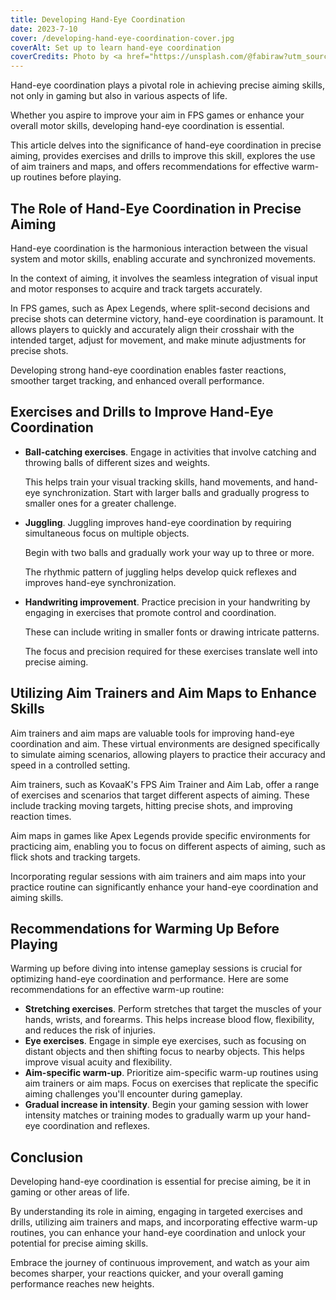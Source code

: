 ```yaml
---
title: Developing Hand-Eye Coordination
date: 2023-7-10
cover: /developing-hand-eye-coordination-cover.jpg
coverAlt: Set up to learn hand-eye coordination
coverCredits: Photo by <a href="https://unsplash.com/@fabiraw?utm_source=unsplash&utm_medium=referral&utm_content=creditCopyText" rel="nofollow" target="_blank">Fabian Albert</a> on <a href="https://unsplash.com/photos/uwL_JvIhtLM?utm_source=unsplash&utm_medium=referral&utm_content=creditCopyText" rel="nofollow" target="_blank">Unsplash</a>
---
```


Hand-eye coordination plays a pivotal role
in achieving precise aiming skills, not only
in gaming but also in various aspects of life.

Whether you aspire to improve your aim in FPS games
or enhance your overall motor skills,
developing hand-eye coordination is essential.

This article delves into the significance of
hand-eye coordination in precise aiming,
provides exercises and drills to improve this skill,
explores the use of aim trainers and maps, and offers
recommendations for effective warm-up routines before playing.

## The Role of Hand-Eye Coordination in Precise Aiming

Hand-eye coordination is the harmonious interaction
between the visual system and motor skills,
enabling accurate and synchronized movements.

In the context of aiming, it involves the seamless
integration of visual input and motor responses
to acquire and track targets accurately.

In FPS games, such as Apex Legends, where split-second
decisions and precise shots can determine victory,
hand-eye coordination is paramount. It allows players
to quickly and accurately align their crosshair
with the intended target, adjust for movement,
and make minute adjustments for precise shots.

Developing strong hand-eye coordination enables
faster reactions, smoother target tracking,
and enhanced overall performance.

## Exercises and Drills to Improve Hand-Eye Coordination

- **Ball-catching exercises**. Engage in activities that
  involve catching and throwing balls of different sizes
  and weights.

  This helps train your visual tracking skills,
  hand movements, and hand-eye synchronization.
  Start with larger balls and gradually progress
  to smaller ones for a greater challenge.

- **Juggling**. Juggling improves hand-eye coordination
  by requiring simultaneous focus on multiple objects.

  Begin with two balls and gradually work your way up
  to three or more.

  The rhythmic pattern of juggling
  helps develop quick reflexes and improves hand-eye synchronization.

- **Handwriting improvement**. Practice precision in your
  handwriting by engaging in exercises that promote
  control and coordination.

  These can include
  writing in smaller fonts or drawing intricate patterns.

  The focus and precision required for these
  exercises translate well into precise aiming.

## Utilizing Aim Trainers and Aim Maps to Enhance Skills

Aim trainers and aim maps are valuable tools
for improving hand-eye coordination and aim.
These virtual environments are designed
specifically to simulate aiming scenarios,
allowing players to practice their accuracy
and speed in a controlled setting.

Aim trainers, such as KovaaK's FPS Aim Trainer and Aim Lab,
offer a range of exercises and scenarios that target
different aspects of aiming. These include tracking moving targets,
hitting precise shots, and improving reaction times.

Aim maps in games like Apex Legends provide specific
environments for practicing aim, enabling you to focus on
different aspects of aiming, such as flick shots and tracking targets.

Incorporating regular sessions with aim trainers
and aim maps into your practice routine can significantly
enhance your hand-eye coordination and aiming skills.

## Recommendations for Warming Up Before Playing

Warming up before diving into intense gameplay sessions
is crucial for optimizing hand-eye coordination and performance.
Here are some recommendations for an effective warm-up routine:

- **Stretching exercises**. Perform stretches that target
  the muscles of your hands, wrists, and forearms.
  This helps increase blood flow, flexibility,
  and reduces the risk of injuries.
- **Eye exercises**. Engage in simple eye exercises,
  such as focusing on distant objects and then shifting
  focus to nearby objects. This helps improve
  visual acuity and flexibility.
- **Aim-specific warm-up**. Prioritize aim-specific
  warm-up routines using aim trainers or aim maps.
  Focus on exercises that replicate the specific
  aiming challenges you'll encounter during gameplay.
- **Gradual increase in intensity**. Begin your gaming
  session with lower intensity matches or training
  modes to gradually warm up your hand-eye coordination and reflexes.

## Conclusion

Developing hand-eye coordination is essential
for precise aiming, be it in gaming or other
areas of life.

By understanding its role in
aiming, engaging in targeted exercises and
drills, utilizing aim trainers and maps, and
incorporating effective warm-up routines,
you can enhance your hand-eye coordination
and unlock your potential for precise aiming
skills.

Embrace the journey of continuous improvement,
and watch as your aim becomes sharper, your reactions
quicker, and your overall gaming performance reaches new heights.

